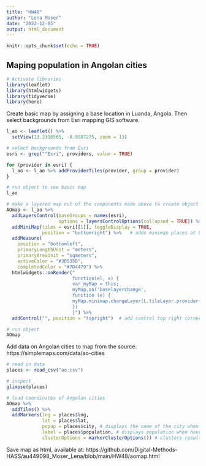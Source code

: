 ---
title: "HW48"
author: "Lena Moser"
date: "2022-12-05"
output: html_document
---

```{r setup, include=FALSE}
knitr::opts_chunk$set(echo = TRUE)
```

## Maping population in Angolan cities

```{r }
# Activate libraries
library(leaflet)
library(htmlwidgets)
library(tidyverse)
library(here)
```

Create basic map by assigning a base location in Luanda, Angola. Then select backgrounds from Esri mapping GIS software.

```{r, echo=TRUE}
l_ao <- leaflet() %>%   
  setView(13.2310565, -8.9987275, zoom = 13)

# select backgrounds from Esri
esri <- grep("^Esri", providers, value = TRUE)

for (provider in esri) {
  l_ao <- l_ao %>% addProviderTiles(provider, group = provider)
}

# run object to see basic map
l_ao
```
```{r, echo = TRUE}
# make a layered map out of the components made above to create object
AOmap <- l_ao %>%
  addLayersControl(baseGroups = names(esri), 
                   options = layersControlOptions(collapsed = TRUE)) %>% # add collapsible control
  addMiniMap(tiles = esri[[1]], toggleDisplay = TRUE,
             position = "bottomright") %>%   # adds minimap places at bottom right
  addMeasure(
    position = "bottomleft",
    primaryLengthUnit = "meters",
    primaryAreaUnit = "sqmeters",
    activeColor = "#3D535D",
    completedColor = "#7D4479") %>% 
  htmlwidgets::onRender("
                        function(el, x) {
                        var myMap = this;
                        myMap.on('baselayerchange',
                        function (e) {
                        myMap.minimap.changeLayer(L.tileLayer.provider(e.name));
                        })
                        }") %>% 
  addControl("", position = "topright")  # add control top right corner

# run object
AOmap
```
Add data on Angolan cities to map from the source: https://simplemaps.com/data/ao-cities
```{r, echo = TRUE}
# read in data
places <- read_csv("ao.csv")

# inspect
glimpse(places)

# load coordinates of Angolan cities
AOmap %>% 
  addTiles() %>% 
  addMarkers(lng = places$lng, 
             lat = places$lat,
             popup = places$city, # displays the name of the city when pop-up marker is clicked
             label = places$population, # displays population when hover over pop-up marker
             clusterOptions = markerClusterOptions()) # clusters results
```
Save map as html, available at: https://github.com/Digital-Methods-HASS/au449098_Moser_Lena/blob/main/HW48/aomap.html
